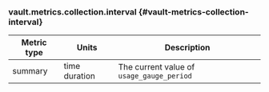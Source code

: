 ### vault.metrics.collection.interval {#vault-metrics-collection-interval}

Metric type | Units         | Description
----------- | ------------- | -----------
summary     | time duration | The current value of `usage_gauge_period`
